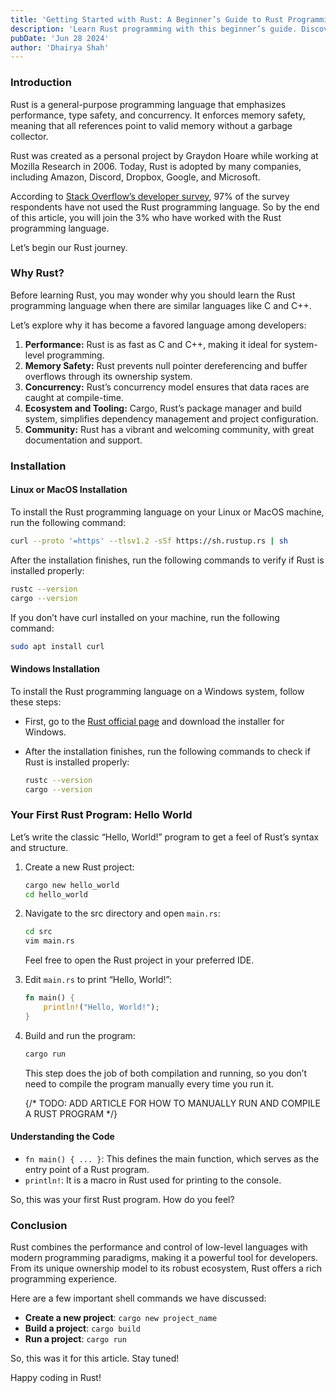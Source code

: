 ```yaml
---
title: 'Getting Started with Rust: A Beginner’s Guide to Rust Programming'
description: 'Learn Rust programming with this beginner’s guide. Discover how to install Rust, write your first ‘Hello, World!’ program, and explore key concepts like ownership, borrowing, and concurrency. Start your journey with Rust today!'
pubDate: 'Jun 28 2024'
author: 'Dhairya Shah'
---
```

### Introduction

Rust is a general-purpose programming language that emphasizes performance, type safety, and concurrency. It enforces memory safety, meaning that all references point to valid memory without a garbage collector.

Rust was created as a personal project by Graydon Hoare while working at Mozilla Research in 2006. Today, Rust is adopted by many companies, including Amazon, Discord, Dropbox, Google, and Microsoft.

According to [Stack Overflow’s developer survey](https://stackoverflow.blog/2020/01/20/what-is-rust-and-why-is-it-so-popular/), 97% of the survey respondents have not used the Rust programming language. So by the end of this article, you will join the 3% who have worked with the Rust programming language.

Let’s begin our Rust journey.

### Why Rust?

Before learning Rust, you may wonder why you should learn the Rust programming language when there are similar languages like C and C++.

Let’s explore why it has become a favored language among developers:

1. **Performance:** Rust is as fast as C and C++, making it ideal for system-level programming.
2. **Memory Safety:** Rust prevents null pointer dereferencing and buffer overflows through its ownership system.
3. **Concurrency:** Rust’s concurrency model ensures that data races are caught at compile-time.
4. **Ecosystem and Tooling:** Cargo, Rust’s package manager and build system, simplifies dependency management and project configuration.
5. **Community:** Rust has a vibrant and welcoming community, with great documentation and support.

### Installation

#### Linux or MacOS Installation

To install the Rust programming language on your Linux or MacOS machine, run the following command:

```bash
curl --proto '=https' --tlsv1.2 -sSf https://sh.rustup.rs | sh
```

After the installation finishes, run the following commands to verify if Rust is installed properly:

```bash
rustc --version
cargo --version
```

If you don’t have curl installed on your machine, run the following command:

```bash
sudo apt install curl
```

#### Windows Installation

To install the Rust programming language on a Windows system, follow these steps:

- First, go to the [Rust official page](https://www.rust-lang.org/tools/install) and download the installer for Windows.
- After the installation finishes, run the following commands to check if Rust is installed properly:

    ```bash
    rustc --version
    cargo --version
    ```

### Your First Rust Program: Hello World

Let’s write the classic “Hello, World!” program to get a feel of Rust’s syntax and structure.

1. Create a new Rust project:
    
    ```bash
    cargo new hello_world
    cd hello_world
    ```
    
2. Navigate to the src directory and open `main.rs`:
    
    ```bash
    cd src
    vim main.rs
    ```
    
    Feel free to open the Rust project in your preferred IDE.
    
3. Edit `main.rs` to print “Hello, World!”:
    
    ```rust
    fn main() {
        println!("Hello, World!");
    }
    ```
    
4. Build and run the program:
    
    ```bash
    cargo run
    ```
    
    This step does the job of both compilation and running, so you don’t need to compile the program manually every time you run it.

    {/* TODO: ADD ARTICLE FOR HOW TO MANUALLY RUN AND COMPILE A RUST PROGRAM */}

#### Understanding the Code

- `fn main() { ... }`: This defines the main function, which serves as the entry point of a Rust program.
- `println!`: It is a macro in Rust used for printing to the console.

So, this was your first Rust program. How do you feel?

### Conclusion

Rust combines the performance and control of low-level languages with modern programming paradigms, making it a powerful tool for developers. From its unique ownership model to its robust ecosystem, Rust offers a rich programming experience.

Here are a few important shell commands we have discussed:

- **Create a new project**: `cargo new project_name`
- **Build a project**: `cargo build`
- **Run a project**: `cargo run`

So, this was it for this article. Stay tuned!

Happy coding in Rust!
